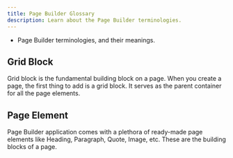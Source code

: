 ```yaml
---
title: Page Builder Glossary
description: Learn about the Page Builder terminologies.
---
```



<Alert type="success" title="WHAT YOU'LL LEARN">

- Page Builder terminologies, and their meanings.

</Alert>

## Grid Block

Grid block is the fundamental building block on a page. When you create a page, the first thing to add is a grid block.
It serves as the parent container for all the page elements.

## Page Element

Page Builder application comes with a plethora of ready-made page elements like Heading, Paragraph, Quote, Image, etc.
These are the building blocks of a page.
